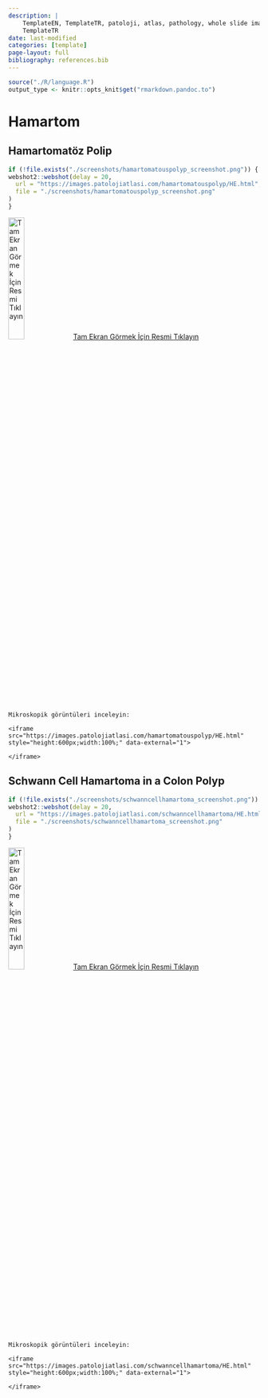 ```yaml
---
description: |
    TemplateEN, TemplateTR, patoloji, atlas, pathology, whole slide image
    TemplateTR
date: last-modified
categories: [template]
page-layout: full
bibliography: references.bib
---
```


```r

source("./R/language.R")
output_type <- knitr::opts_knit$get("rmarkdown.pandoc.to")

```

# Hamartom {#sec-hamartom}

## Hamartomatöz Polip {#sec-hamartomatoz-polip}

```r
if (!file.exists("./screenshots/hamartomatouspolyp_screenshot.png")) {
webshot2::webshot(delay = 20,
  url = "https://images.patolojiatlasi.com/hamartomatouspolyp/HE.html",
  file = "./screenshots/hamartomatouspolyp_screenshot.png"
)
}
```

[![Tam Ekran Görmek İçin Resmi
Tıklayın](./screenshots/hamartomatouspolyp_screenshot.png){width="25%"}](https://images.patolojiatlasi.com/hamartomatouspolyp/HE.html) [Tam Ekran Görmek İçin Resmi
Tıklayın](https://images.patolojiatlasi.com/hamartomatouspolyp/HE.html)




```asis

Mikroskopik görüntüleri inceleyin:

<iframe src="https://images.patolojiatlasi.com/hamartomatouspolyp/HE.html" style="height:600px;width:100%;" data-external="1">

</iframe>
```

## Schwann Cell Hamartoma in a Colon Polyp {#sec-schwann-cell-hamartoma-colon-polyp}

```r
if (!file.exists("./screenshots/schwanncellhamartoma_screenshot.png")) {
webshot2::webshot(delay = 20,
  url = "https://images.patolojiatlasi.com/schwanncellhamartoma/HE.html",
  file = "./screenshots/schwanncellhamartoma_screenshot.png"
)
}
```

[![Tam Ekran Görmek İçin Resmi
Tıklayın](./screenshots/schwanncellhamartoma_screenshot.png){width="25%"}](https://images.patolojiatlasi.com/schwanncellhamartoma/HE.html) [Tam Ekran Görmek İçin Resmi
Tıklayın](https://images.patolojiatlasi.com/schwanncellhamartoma/HE.html)




```asis

Mikroskopik görüntüleri inceleyin:

<iframe src="https://images.patolojiatlasi.com/schwanncellhamartoma/HE.html" style="height:600px;width:100%;" data-external="1">

</iframe>
```


